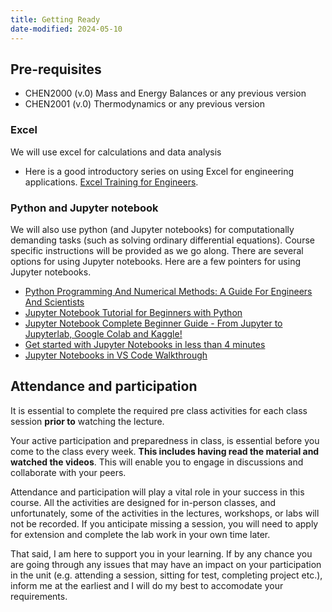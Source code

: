 ```yaml
---
title: Getting Ready
date-modified: 2024-05-10
---
```


## Pre-requisites

- CHEN2000 (v.0) Mass and Energy Balances or any previous version
- CHEN2001 (v.0) Thermodynamics or any previous version 

### Excel

We will use excel for calculations and data analysis

- Here is a good introductory series on using Excel for engineering
  applications. [Excel Training for
  Engineers](https://www.youtube.com/playlist?list=PLUQP7hTI4zC8-7mTTotSiNt1hma7irN_M).

### Python and Jupyter notebook

We will also use python (and Jupyter notebooks) for computationally demanding
tasks (such as solving ordinary differential equations). Course specific
instructions will be provided as we go along. There are several options for
using Jupyter notebooks. Here are a few pointers for using Jupyter notebooks. 

- [Python Programming And Numerical Methods: A Guide For Engineers And
  Scientists](https://pythonnumericalmethods.berkeley.edu/notebooks/Index.html)
- [Jupyter Notebook Tutorial for Beginners with
  Python](https://www.youtube.com/watch?v=2WL-XTl2QYI)
- [Jupyter Notebook Complete Beginner Guide - From Jupyter to Jupyterlab,
  Google Colab and Kaggle!](https://www.youtube.com/watch?v=5pf0_bpNbkw) 
- [Get started with Jupyter Notebooks in less than 4 minutes](https://www.youtube.com/watch?v=h1sAzPojKMg)
- [Jupyter Notebooks in VS Code Walkthrough](https://www.youtube.com/watch?v=DA6ZAHBPF1U)

## Attendance and participation

It is essential to complete the required pre class activities for each class
session **prior to** watching the lecture.

Your active participation and preparedness in class, is essential before you
come to the class every week. **This includes having read the material and watched
the videos**. This will enable you to engage in discussions and collaborate with
your peers.

Attendance and participation will play a vital role in your success in this
course. All the activities are designed for in-person classes, and
unfortunately, some of the activities in the lectures, workshops, or labs will
not be recorded. If you anticipate missing a session, you will need to
apply for extension and complete the lab work in your own time later. 

That said, I am here to support you in your learning. If by any chance you are
going through any issues that may have an impact on your participation in the
unit (e.g. attending a session, sitting for test, completing project etc.),
inform me at the earliest and I will do my best to accomodate your
requirements.



